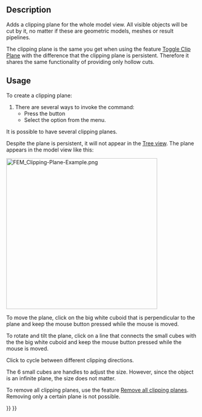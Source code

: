 <languages/>
<translate>

<!--T:4-->
{{Docnav
|[[FEM_PostCreateFunctionBox|PostCreateFunctionBox]]
|[[FEM_ClippingPlaneRemoveAll|Remove all clipping planes]]
|[[FEM_Workbench|FEM]]
|IconL=FEM_PostCreateFunctionBox.svg
|IconR=FEM_ClippingPlaneRemoveAll.svg
|IconC=Workbench_FEM.svg
}}

<!--T:1-->
{{GuiCommand
|Name=FEM ClippingPlaneAdd
|MenuLocation=Utilities → Clipping plane on face
|Workbenches=[[FEM_Workbench|FEM]]
|SeeAlso=[[FEM_tutorial|FEM tutorial]]
}}

==Description== <!--T:8-->

<!--T:2-->
Adds a clipping plane for the whole model view. All visible objects will be cut by it, no matter if these are geometric models, meshes or result pipelines.

<!--T:10-->
The clipping plane is the same you get when using the feature [[Std_ToggleClipPlane|Toggle Clip Plane]] with the difference that the clipping plane is persistent. Therefore it shares the same functionality of providing only hollow cuts.

==Usage== <!--T:11-->

<!--T:12-->
To create a clipping plane:
# There are several ways to invoke the command:
#* Press the {{Button|[[Image:FEM_ClippingPlaneAdd.svg|16px]] [[FEM_ClippingPlaneAdd|Clipping plane on face]]}} button
#* Select the {{MenuCommand|Utilities → [[Image:FEM_ClippingPlaneAdd.svg|16px]] Clipping plane on face}} option from the menu.
It is possible to have several clipping planes.

<!--T:13-->
Despite the plane is persistent, it will not appear in the [[Tree_view|Tree view]]. The plane appears in the model view like this:

</translate>
[[File:FEM_Clipping-Plane-Example.png|400px]]
<translate>

<!--T:14-->
To move the plane, click on the big white cuboid that is perpendicular to the plane and keep the mouse button pressed while the mouse is moved.

<!--T:15-->
To rotate and tilt the plane, click on a line that connects the small cubes with the the big white cuboid and keep the mouse button pressed while the mouse is moved. 

<!--T:18-->
Click {{KEY|Ctrl}} to cycle between different clipping directions.

<!--T:16-->
The 6 small cubes are handles to adjust the size. However, since the object is an infinite plane, the size does not matter.

<!--T:17-->
To remove all clipping planes, use the feature [[FEM_ClippingPlaneRemoveAll|Remove all clipping planes]]. Removing only a certain plane is not possible.


<!--T:5-->
{{Docnav
|[[FEM_PostCreateFunctionBox|PostCreateFunctionBox]]
|[[FEM_ClippingPlaneRemoveAll|Remove all clipping planes]]
|[[FEM_Workbench|FEM]]
|IconL=FEM_PostCreateFunctionBox.svg
|IconR=FEM_ClippingPlaneRemoveAll.svg
|IconC=Workbench_FEM.svg
}}

</translate>
{{FEM Tools navi{{#translation:}}}}
{{Userdocnavi{{#translation:}}}}